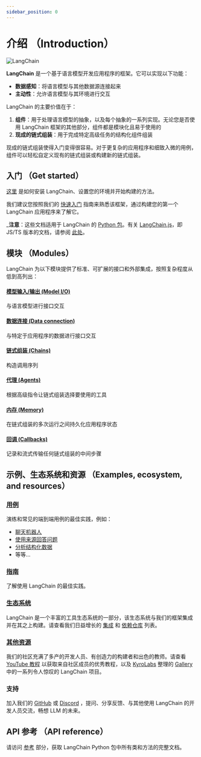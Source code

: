 ```yaml
---
sidebar_position: 0
---
```


# 介绍 （Introduction）

![LangChain](https://pica.zhimg.com/50/v2-56e8bbb52aa271012541c1fe1ceb11a2_r.gif 'LangChain中文网')

**LangChain** 是一个基于语言模型开发应用程序的框架。它可以实现以下功能：
- **数据感知**：将语言模型与其他数据源连接起来
- **主动性**：允许语言模型与其环境进行交互

LangChain 的主要价值在于：
1. **组件**：用于处理语言模型的抽象，以及每个抽象的一系列实现。无论您是否使用 LangChain 框架的其他部分，组件都是模块化且易于使用的
2. **现成的链式组装**：用于完成特定高级任务的结构化组件组装

现成的链式组装使得入门变得很容易。对于更复杂的应用程序和细致入微的用例，组件可以轻松自定义现有的链式组装或构建新的链式组装。

## 入门 （Get started）

[这里](/docs/get_started/installation.html) 是如何安装 LangChain、设置您的环境并开始构建的方法。

我们建议您按照我们的 [快速入门](/docs/get_started/quickstart.html) 指南来熟悉该框架，通过构建您的第一个 LangChain 应用程序来了解它。

_**注意**：这些文档适用于 LangChain 的 [Python 包](https://github.com/hwchase17/langchain)。有关 [LangChain.js](https://github.com/hwchase17/langchainjs)，即 JS/TS 版本的文档，请参阅 [此处](https://js.langchain.com.cn/docs)。

## 模块 （Modules）

LangChain 为以下模块提供了标准、可扩展的接口和外部集成，按照复杂程度从低到高列出：

#### [模型输入/输出 (Model I/O)](/docs/modules/model_io/)
与语言模型进行接口交互
#### [数据连接 (Data connection)](/docs/modules/data_connection/)
与特定于应用程序的数据进行接口交互
#### [链式组装 (Chains)](/docs/modules/chains/)
构造调用序列
#### [代理 (Agents)](/docs/modules/agents/)
根据高级指令让链式组装选择要使用的工具
#### [内存 (Memory)](/docs/modules/memory/)
在链式组装的多次运行之间持久化应用程序状态
#### [回调 (Callbacks)](/docs/modules/callbacks/)
记录和流式传输任何链式组装的中间步骤

## 示例、生态系统和资源 （Examples, ecosystem, and resources）
### [用例](/docs/use_cases/)
演练和常见的端到端用例的最佳实践，例如：
- [聊天机器人](/docs/use_cases/chatbots/)
- [使用来源回答问题](/docs/use_cases/question_answering/)
- [分析结构化数据](/docs/use_cases/tabular.html)
- 等等...

### [指南](/docs/guides/)
了解使用 LangChain 的最佳实践。

### [生态系统](/docs/ecosystem/)
LangChain 是一个丰富的工具生态系统的一部分，该生态系统与我们的框架集成并在其之上构建。请查看我们日益增长的 [集成](/docs/ecosystem/integrations/) 和 [依赖仓库](/docs/ecosystem/dependents.html) 列表。

### [其他资源](/docs/additional_resources/)
我们的社区充满了多产的开发人员、有创造力的构建者和出色的教师。请查看 [YouTube 教程](/docs/ecosystem/youtube.html) 以获取来自社区成员的优秀教程，以及 [KyroLabs](https://kyrolabs.com) 整理的 [Gallery](https://github.com/kyrolabs/awesome-langchain) 中的一系列令人惊叹的 LangChain 项目。

<h3> <span style={{color:"#2e8555"}}> 支持 </span> </h3>

加入我们的 [GitHub](https://github.com/hwchase17/langchain) 或 [Discord](https://discord.gg/6adMQxSpJS) ，提问、分享反馈、与其他使用 LangChain 的开发人员交流，畅想 LLM 的未来。

## API 参考 （API reference）

请访问 [参考](https://api.python.langchain.com) 部分，获取 LangChain Python 包中所有类和方法的完整文档。
